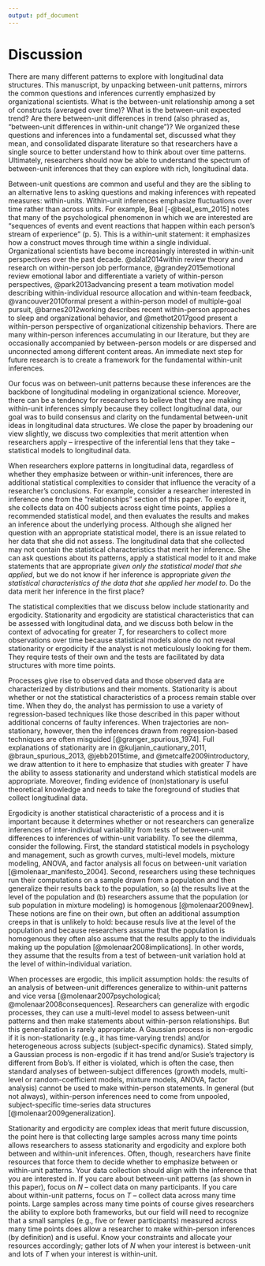 ```yaml
---
output: pdf_document
---
```


# Discussion

There are many different patterns to explore with longitudinal data structures. This manuscript, by unpacking between-unit patterns, mirrors the common questions and inferences currently emphasized by organizational scientists. What is the between-unit relationship among a set of constructs (averaged over time)? What is the between-unit expected trend? Are there between-unit differences in trend (also phrased as, "between-unit differences in within-unit change")? We organized these questions and inferences into a fundamental set, discussed what they mean, and consolidated disparate literature so that researchers have a single source to better understand how to think about over time patterns. Ultimately, researchers should now be able to understand the spectrum of between-unit inferences that they can explore with rich, longitudinal data.  

Between-unit questions are common and useful and they are the sibling to an alternative lens to asking questions and making inferences with repeated measures: within-units. Within-unit inferences emphasize fluctuations over time rather than across units. For example, Beal [-@beal_esm_2015] notes that many of the psychological phenomenon in which we are interested are "sequences of events and event reactions that happen within each person's stream of experience" (p. 5). This is a within-unit statement: it emphasizes how a construct moves through time within a single individual. Organizational scientists have become increasingly interested in within-unit perspectives over the past decade. @dalal2014within review theory and research on within-person job performance, @grandey2015emotional review emotional labor and differentiate a variety of within-person perspectives, @park2013advancing present a team motivation model describing within-individual resource allocation and within-team feedback, @vancouver2010formal present a within-person model of multiple-goal pursuit, @barnes2012working describes recent within-person approaches to sleep and organizational behavior, and @methot2017good present a within-person perspective of organizational citizenship behaviors. There are many within-person inferences accumulating in our literature, but they are occasionally accompanied by between-person models or are dispersed and unconnected among different content areas. An immediate next step for future research is to create a framework for the fundamental within-unit inferences. 

Our focus was on between-unit patterns because these inferences are the backbone of longitudinal modeling in organizational science. Moreover, there can be a tendency for researchers to believe that they are making within-unit inferences simply because they collect longitudinal data, our goal was to build consensus and clarity on the fundamental between-unit ideas in longitudinal data structures. We close the paper by broadening our view slightly, we discuss two complexities that merit attention when researchers apply -- irrespective of the inferential lens that they take -- statistical models to longitudinal data.

When researchers explore patterns in longitudinal data, regardless of whether they emphasize between or within-unit inferences, there are additional statistical complexities to consider that influence the veracity of a researcher's conclusions. For example, consider a researcher interested in inference one from the "relationships" section of this paper. To explore it, she collects data on 400 subjects across eight time points, applies a recommended statistical model, and then evaluates the results and makes an inference about the underlying process. Although she aligned her question with an appropriate statistical model, there is an issue related to her data that she did not assess. The longitudinal data that she collected may not contain the statistical characteristics that merit her inference. She can ask questions about its patterns, apply a statistical model to it and make statements that are appropriate *given only the statistical model that she applied*, but we do not know if her inference is appropriate *given the statistical characteristics of the data that she applied her model to*. Do the data merit her inference in the first place?

The statistical complexities that we discuss below include stationarity and ergodicity. Stationarity and ergodicity are statistical characteristics that can be assessed with longitudinal data, and we discuss both below in the context of advocating for greater $T$, for researchers to collect more observations over time because statistical models alone do not reveal stationarity or ergodicity if the analyst is not meticulously looking for them. They require tests of their own and the tests are facilitated by data structures with more time points. 

Processes give rise to observed data and those observed data are characterized by distributions and their moments. Stationarity is about whether or not the statistical characteristics of a process remain stable over time. When they do, the analyst has permission to use a variety of regression-based techniques like those described in this paper without additional concerns of faulty inferences. When trajectories are non-stationary, however, then the inferences drawn from regression-based techniques are often misguided [@granger_spurious_1974]. Full explanations of stationarity are in @kuljanin_cautionary_2011, @braun_spurious_2013, @jebb2015time, and @metcalfe2009introductory, we draw attention to it here to emphasize that studies with greater $T$ have the ability to assess stationarity and understand which statistical models are appropriate. Moreover, finding evidence of (non)stationary is useful theoretical knowledge and needs to take the foreground of studies that collect longitudinal data.

Ergodicity is another statistical characteristic of a process and it is important because it determines whether or not researchers can generalize inferences of inter-individual variability from tests of between-unit differences to inferences of within-unit variability. To see the dilemma, consider the following. First, the standard statistical models in psychology and management, such as growth curves, multi-level models, mixture modeling, ANOVA, and factor analysis all focus on between-unit variation [@molenaar_manifesto_2004]. Second, researchers using these techniques run their computations on a sample drawn from a population and then generalize their results back to the population, so (a) the results live at the level of the population and (b) researchers assume that the population (or sub population in mixture modeling) is homogenous [@molenaar2009new]. These notions are fine on their own,  but often an additional assumption creeps in that is unlikely to hold: because resuls live at the level of the population and because researchers assume that the population is homogenous they often also assume that the results apply to the individuals making up the population [@molenaar2008implications]. In other words, they assume that the results from a test of between-unit variation hold at the level of within-individual variation.

When processes are ergodic, this implicit assumption holds: the results of an analysis of between-unit differences generalize to within-unit patterns and vice versa [@molenaar2007psychological; @molenaar2008consequences]. Researchers can generalize with ergodic processes, they can use a multi-level model to assess between-unit patterns and then make statements about within-person relationships. But this generalization is rarely appropriate. A Gaussian process is non-ergodic if it is non-stationarity (e.g., it has time-varying trends) and/or heterogeneous across subjects (subject-specific dynamics). Stated simply, a Gaussian process is non-ergodic if it has trend and/or Susie's trajectory is different from Bob's. If either is violated, which is often the case, then standard analyses of between-subject differences (growth models, multi-level or random-coefficient models, mixture models, ANOVA, factor analysis) cannot be used to make within-person statements. In general (but not always), within-person inferences need to come from unpooled, subject-specific time-series data structures [@molenaar2009generalization]. 

Stationarity and ergodicity are complex ideas that merit future discussion, the point here is that collecting large samples across many time points allows researchers to assess stationarity and ergodicity and explore both between and within-unit inferences. Often, though, researchers have finite resources that force them to decide whether to emphasize between or within-unit patterns. Your data collection should align with the inference that you are interested in. If you care about between-unit patterns (as shown in this paper), focus on $N$ -- collect data on many participants. If you care about within-unit patterns, focus on $T$ -- collect data across many time points. Large samples across many time points of course gives researchers the ability to explore both frameworks, but our field will need to recognize that a small samples (e.g., five or fewer participants) measured across many time points does allow a researcher to make within-person inferences (by definition) and is useful. Know your constraints and allocate your resources accordingly; gather lots of $N$ when your interest is between-unit and lots of $T$ when your interest is within-unit. 
